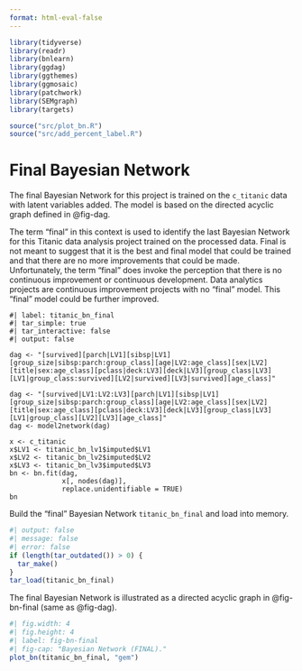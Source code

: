 ```yaml
---
format: html-eval-false
---
```


::: {.content-visible when-format="html-eval-false"}
```r
library(tidyverse)
library(readr)
library(bnlearn)
library(ggdag)
library(ggthemes)
library(ggmosaic)
library(patchwork)
library(SEMgraph)
library(targets)

source("src/plot_bn.R")
source("src/add_percent_label.R")
```
:::

# Final Bayesian Network

The final Bayesian Network for this project is trained on the `c_titanic` data with latent variables added. The model is based on the directed acyclic graph defined in @fig-dag.

The term "final" in this context is used to identify the last Bayesian Network for this Titanic data analysis project trained on the processed data. Final is not meant to suggest that it is the best and final model that could be trained and that there are no more improvements that could be made. Unfortunately, the term "final" does invoke the perception that there is no continuous improvement or continuous development. Data analytics projects are continuous improvement projects with no "final" model. This "final" model could be further improved.

```targets
#| label: titanic_bn_final
#| tar_simple: true
#| tar_interactive: false
#| output: false

dag <- "[survived][parch|LV1][sibsp|LV1][group_size|sibsp:parch:group_class][age|LV2:age_class][sex|LV2][title|sex:age_class][pclass|deck:LV3][deck|LV3][group_class|LV3][LV1|group_class:survived][LV2|survived][LV3|survived][age_class]"

dag <- "[survived|LV1:LV2:LV3][parch|LV1][sibsp|LV1][group_size|sibsp:parch:group_class][age|LV2:age_class][sex|LV2][title|sex:age_class][pclass|deck:LV3][deck|LV3][group_class|LV3][LV1|group_class][LV2][LV3][age_class]"
dag <- model2network(dag)

x <- c_titanic
x$LV1 <- titanic_bn_lv1$imputed$LV1
x$LV2 <- titanic_bn_lv2$imputed$LV2
x$LV3 <- titanic_bn_lv3$imputed$LV3
bn <- bn.fit(dag,
             x[, nodes(dag)],
             replace.unidentifiable = TRUE)
bn
```

Build the "final" Bayesian Network `titanic_bn_final` and load into memory.

```r
#| output: false
#| message: false
#| error: false
if (length(tar_outdated()) > 0) {
  tar_make()
}
tar_load(titanic_bn_final)
```

The final Bayesian Network is illustrated as a directed acyclic graph in @fig-bn-final (same as @fig-dag).

```r
#| fig.width: 4
#| fig.height: 4
#| label: fig-bn-final
#| fig-cap: "Bayesian Network (FINAL)."
plot_bn(titanic_bn_final, "gem")
```
